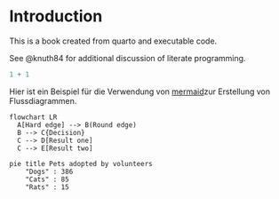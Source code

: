 # Introduction

This is a book created from quarto and executable code.

See @knuth84 for additional discussion of literate programming.

```r
1 + 1
```

Hier ist ein Beispiel für die Verwendung von [mermaid](https://mermaid.js.org/intro/)zur Erstellung von Flussdiagrammen.

```mermaid
flowchart LR
  A[Hard edge] --> B(Round edge)
  B --> C{Decision}
  C --> D[Result one]
  C --> E[Result two]
```

```mermaid
pie title Pets adopted by volunteers
    "Dogs" : 386
    "Cats" : 85
    "Rats" : 15
```
